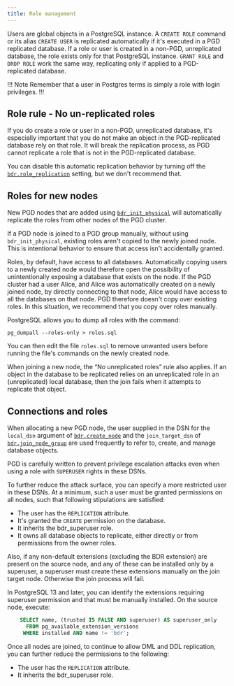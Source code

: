 ```yaml
---
title: Role management
---
```


Users are global objects in a PostgreSQL instance. A `CREATE ROLE` command or its alias `CREATE USER` is replicated automatically if it's executed in a PGD replicated database. If a role or user is created in a non-PGD, unreplicated database, the role exists only for that PostgreSQL instance. `GRANT ROLE` and `DROP ROLE` work the same way, replicating only if applied to a PGD-replicated database.

!!! Note
Remember that a user in Postgres terms is simply a role with login privileges.
!!!

## Role rule - No un-replicated roles

If you do create a role or user in a non-PGD, unreplicated database, it's especially important that you do not make an object in the PGD-replicated database rely on that role. It will break the replication process, as PGD cannot replicate a role that is not in the PGD-replicated database. 

You can disable this automatic replication behavior by turning off the [`bdr.role_replication`](https://www.enterprisedb.com/docs/pgd/5.6/reference/pgd-settings/#bdrrole_replication) setting, but we don't recommend that.


## Roles for new nodes

New PGD nodes that are added using [`bdr_init_physical`](https://www.enterprisedb.com/docs/pgd/5.6/reference/nodes/#bdr_init_physical) will automatically replicate the roles from other nodes of the PGD cluster.

If a PGD node is joined to a PGD group manually, without using `bdr_init_physical`, existing roles aren't copied to the newly joined node. This is intentional behavior to ensure that access isn't accidentally granted.

Roles, by default, have access to all databases. Automatically copying users to a newly created node would therefore open the possibility of unintentionally exposing a database that exists on the node. If the PGD cluster had a user Alice, and Alice was automatically created on a newly joined node, by directly connecting to that node, Alice would have access to all the databases on that node. PGD therefore doesn't copy over existing roles. In this situation, we recommend that you copy over roles manually.

PostgreSQL allows you to dump all roles with the command:

```
pg_dumpall --roles-only > roles.sql
```

You can then edit the file `roles.sql` to remove unwanted users before running the file's commands on the newly created node.

When joining a new node, the “No unreplicated roles” rule also applies. If an object in the database to be replicated relies on an unreplicated role in an (unreplicated) local database, then the join fails when it attempts to replicate that object.

 
## Connections and roles

When allocating a new PGD node, the user supplied in the DSN for the `local_dsn`
argument of [`bdr.create_node`](/pgd/5.6/reference/nodes-management-interfaces#bdrcreate_node) and the `join_target_dsn` of [`bdr.join_node_group`](/pgd/5.6/reference/nodes-management-interfaces#bdrjoin_node_group)
are used frequently to refer to, create, and manage database objects.

PGD is carefully written to prevent privilege escalation attacks even when using
a role with `SUPERUSER` rights in these DSNs.

To further reduce the attack surface, you can specify a more restricted user in
these DSNs. At a minimum, such a user must be granted permissions on all
nodes, such that following stipulations are satisfied:

-   The user has the `REPLICATION` attribute.
-   It's granted the `CREATE` permission on the database.
-   It inherits the bdr_superuser role.
-   It owns all database objects to replicate, either directly or from
    permissions from the owner roles.

Also, if any non-default extensions (excluding the BDR extension) 
are present on the source node, and any of these can be installed only
by a superuser, a superuser must create these extensions manually on
the join target node. Otherwise the join process will fail.

In PostgreSQL 13 and later, you can identify the extensions requiring superuser permission and
that must be manually installed. On the
source node, execute:

```sql
    SELECT name, (trusted IS FALSE AND superuser) AS superuser_only
      FROM pg_available_extension_versions
     WHERE installed AND name != 'bdr';
```

Once all nodes are joined, to continue to allow DML and DDL replication, you can further reduce the permissions to the following:

-   The user has the `REPLICATION` attribute.
-   It inherits the bdr_superuser role.
